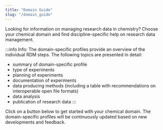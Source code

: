 ```yaml
---
title: "Domain Guide"
slug: "/domain_guide"
---
```



Looking for information on managing research data in chemistry? Choose your chemical domain and find discipline-specific help on research data management.

:::info Info:
The domain-specific profiles provide an overview of the individual RDM steps. The following topics are presented in detail:

- summary of domain-specific profile
- type of experiments
- planning of experiments
- documentation of experiments
- data producing methods (including a table with recommendations on interoperable open file formats)
- data analysis
- publication of research data
:::

Click on a button below to get started with your chemical domain. The domain-specific profiles will be continuously updated based on new developments and feedback.

<N4CFeatures feature="domains" />
